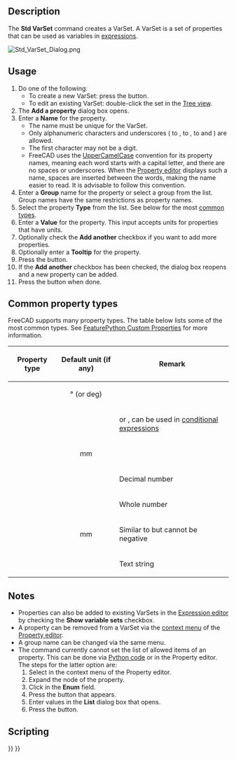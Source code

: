 <languages/>
<translate>

<!--T:1-->
{{Docnav
|[[Std_LinkImportAll|LinkImportAll]]
|[[Std_Expressions|Expressions]]
|[[Std_Base|Std Base]]
|IconL=Std_LinkImportAll.svg
|IconR=
|IconC=Freecad.svg
}}

<!--T:2-->
{{GuiCommand
|Name=Std VarSet
|Workbenches=All
|Version=1.0
|SeeAlso=[[Spreadsheet_Workbench|Spreadsheet Workbench]], [[DynamicData_Workbench|DynamicData Workbench]]
}}

== Description == <!--T:3-->

<!--T:4-->
The '''Std VarSet''' command creates a VarSet. A VarSet is a set of properties that can be used as variables in [[Expressions|expressions]].

</translate>
[[Image:Std_VarSet_Dialog.png]]
<translate>
<!--T:5-->
{{Caption|The Add a property dialog box}}

== Usage == <!--T:6-->

<!--T:7-->
# Do one of the following:
#* To create a new VarSet: press the {{Button|[[Image:Std_VarSet.svg|16px]] [[Std_VarSet|Create a variable set]]}} button.
#* To edit an existing VarSet: double-click the set in the [[Tree_view|Tree view]].
# The '''Add a property''' dialog box opens.
# Enter a '''Name''' for the property.
#* The name must be unique for the VarSet.
#* Only alphanumeric characters and underscores ({{incode|A}} to {{incode|Z}}, {{incode|a}} to {{incode|z}}, {{incode|0}} to {{incode|9}} and {{incode|_}}) are allowed.
#* The first character may not be a digit.
#* FreeCAD uses the [https://en.wikipedia.org/wiki/Camel_case UpperCamelCase] convention for its property names, meaning each word starts with a capital letter, and there are no spaces or underscores. When the [[Property_editor|Property editor]] displays such a name, spaces are inserted between the words, making the name easier to read. It is advisable to follow this convention.
# Enter a '''Group''' name for the property or select a group from the list. Group names have the same restrictions as property names.
# Select the property '''Type''' from the list. See below for the most [[#Common_property_types|common types]].
# Enter a '''Value''' for the property. This input accepts units for properties that have units.
# Optionally check the '''Add another''' checkbox if you want to add more properties.
# Optionally enter a '''Tooltip''' for the property.
# Press the {{Button|OK}} button.
# If the '''Add another''' checkbox has been checked, the dialog box reopens and a new property can be added.
# Press the {{Button|Cancel}} button when done.

== Common property types == <!--T:8-->

<!--T:9-->
FreeCAD supports many property types. The table below lists some of the most common types. See [[FeaturePython_Custom_Properties|FeaturePython Custom Properties]] for more information.

<!--T:10-->
{| class="wikitable"
|-
! Property type !! Default unit (if any) !! Remark
|-
| {{Incode|App::PropertyAngle}} || style="text-align:center;" | ° (or deg) ||
|-
| {{Incode|App::PropertyBool}} ||  || {{TRUE}} or {{FALSE}}, can be used in [[Expressions#Conditional_expressions|conditional expressions]]
|-
| {{Incode|App::PropertyDistance}} || style="text-align:center;" | mm ||
|-
| {{Incode|App::PropertyFloat}} ||  || Decimal number
|-
| {{Incode|App::PropertyInteger}} ||  || Whole number
|-
| {{Incode|App::PropertyLength}} || style="text-align:center;" | mm || Similar to {{Incode|App::PropertyDistance}} but cannot be negative
|-
| {{Incode|App::PropertyString}} ||  || Text string
|}

== Notes == <!--T:11-->

<!--T:12-->
* Properties can also be added to existing VarSets in the [[Expressions|Expression editor]] by checking the '''Show variable sets''' checkbox.
* A property can be removed from a VarSet via the [[Property_editor#Context_menu|context menu]] of the [[Property_editor|Property editor]].
* A group name can be changed via the same menu.
* The command currently cannot set the list of allowed items of an {{Incode|App::PropertyEnumeration}} property. This can be done via [[FeaturePython_Custom_Properties#App::PropertyEnumeration|Python code]] or in the Property editor. The steps for the latter option are:
*# Select {{MenuCommand|Show hidden}} in the context menu of the Property editor.
*# Expand the node of the property.
*# Click in the '''Enum''' field.
*# Press the {{Button|...}} button that appears.
*# Enter values in the '''List''' dialog box that opens.
*# Press the {{Button|OK}} button.

== Scripting == <!--T:14-->

</translate>
{{Code|code=
import FreeCAD as App

doc = App.ActiveDocument

var_set = doc.addObject("App::VarSet", "VarSetName")
var_set.addProperty("App::PropertyInteger", "MyNumber")  # Property is added to the Base group.
var_set.MyNumber = 123
var_set.addProperty("App::PropertyString", "MyText", group="SomeGroup", doc="Some tooltip information")
var_set.MyText = "Abc"

doc.recompute()
}}
<translate>


<!--T:13-->
{{Docnav
|[[Std_LinkImportAll|LinkImportAll]]
|[[Std_Expressions|Expressions]]
|[[Std_Base|Std Base]]
|IconL=Std_LinkImportAll.svg
|IconR=
|IconC=Freecad.svg
}}

</translate>
{{Std_Base_navi{{#translation:}}}}
{{Userdocnavi{{#translation:}}}}
